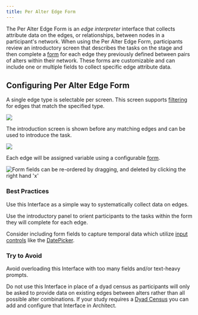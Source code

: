 ```yaml
---
title: Per Alter Edge Form
---
```


<InterfaceSummary
  title="Per Alter Edge Form"
  image="/assets/img/interface-documentation/per-edge-form/example.png"
  type="Edge Interpreter"
  creates="Attribute data on a single edge type"
  usesprompts="false"
/>

The Per Alter Edge Form is an _edge interpreter_ interface that collects attribute data on the edges, or relationships, between nodes in a participant's network. When using the Per Alter Edge Form, participants review an introductory screen that describes the tasks on the stage and then complete a [form](../key-concepts/forms) for each edge they previously defined between pairs of alters within their network. These forms are customizable and can include one or multiple fields to collect specific edge attribute data.

## Configuring Per Alter Edge Form

A single edge type is selectable per screen. This screen supports [filtering](../key-concepts/network-filtering) for edges that match the
specified type.

![](/assets/img/interface-documentation/per-edge-form/architect-edge-type.png)

The introduction screen is shown before any matching edges and can be used to introduce the task.

![](/assets/img/interface-documentation/per-edge-form/architect-intro.png)

Each edge will be assigned variable using a configurable [form](../key-concepts/forms).

![Form fields can be re-ordered by dragging, and deleted by clicking the right hand 'x'](/assets/img/interface-documentation/per-edge-form/architect-form.png)

### Best Practices

<GoodPractice>

Use this Interface as a simple way to systematically collect data on edges.

</GoodPractice>

<GoodPractice>

Use the introductory panel to orient participants to the tasks within the form they will complete for each edge.

</GoodPractice>

<GoodPractice>

Consider including form fields to capture temporal data which utilize [input controls](../key-concepts/input-controls) like the [DatePicker](../key-concepts/input-controls/#date-picker).

</GoodPractice>

### Try to Avoid

<BadPractice>

Avoid overloading this Interface with too many fields and/or text-heavy prompts.

</BadPractice>

<BadPractice>

Do not use this Interface in place of a dyad census as participants will only be asked to provide data on existing edges between alters rather than all possible alter combinations. If your study requires a [Dyad Census](../interface-documentation/dyad-census) you can add and configure that Interface in Architect.

</BadPractice>
